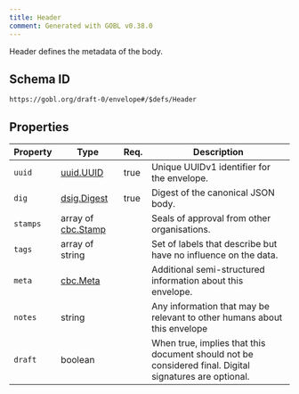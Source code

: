 ```yaml
---
title: Header
comment: Generated with GOBL v0.38.0
---
```


Header defines the metadata of the body.

## Schema ID

`https://gobl.org/draft-0/envelope#/$defs/Header`

## Properties

| Property | Type                                     | Req. | Description                                                                                            |
|----------|------------------------------------------|------|--------------------------------------------------------------------------------------------------------|
| `uuid`   | [uuid.UUID](/draft-0/uuid/uuid)          | true | Unique UUIDv1 identifier for the envelope.                                                             |
| `dig`    | [dsig.Digest](/draft-0/dsig/digest)      | true | Digest of the canonical JSON body.                                                                     |
| `stamps` | array of [cbc.Stamp](/draft-0/cbc/stamp) |      | Seals of approval from other organisations.                                                            |
| `tags`   | array of string                          |      | Set of labels that describe but have no influence on the data.                                         |
| `meta`   | [cbc.Meta](/draft-0/cbc/meta)            |      | Additional semi-structured information about this envelope.                                            |
| `notes`  | string                                   |      | Any information that may be relevant to other humans about this envelope                               |
| `draft`  | boolean                                  |      | When true, implies that this document should not be considered final. Digital signatures are optional. |

